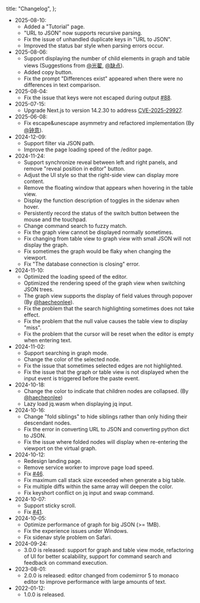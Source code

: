   title: "Changelog",
};

- 2025-08-10:
  - Added a "Tutorial" page.
  - "URL to JSON" now supports recursive parsing.
  - Fix the issue of unhandled duplicate keys in "URL to JSON".
  - Improved the status bar style when parsing errors occur.
- 2025-08-06:
  - Support displaying the number of child elements in graph and table views (Suggestions from [@光翟](https://support.qq.com/products/670462/profile/16/), [@缺点](https://support.qq.com/products/670462/profile/22/)).
  - Added copy button.
  - Fix the prompt "Differences exist" appeared when there were no differences in text comparison.
- 2025-08-04:
  - Fix the issue that keys were not escaped during output [#88](https://github.com/loggerhead/json4u/issues/88).
- 2025-07-15:
  - Upgrade Next.js to version 14.2.30 to address [CVE-2025-29927](https://vercel.com/blog/postmortem-on-next-js-middleware-bypass).
- 2025-06-08:
  - Fix escape&unescape asymmetry and refactored implementation (By [@钟意](https://github.com/ThatCoders)).
- 2024-12-09:
  - Support filter via JSON path.
  - Improve the page loading speed of the /editor page.
- 2024-11-24:
  - Support synchronize reveal between left and right panels, and remove "reveal position in editor" button.
  - Adjust the UI style so that the right-side view can display more content.
  - Remove the floating window that appears when hovering in the table view.
  - Display the function description of toggles in the sidenav when hover.
  - Persistently record the status of the switch button between the mouse and the touchpad.
  - Change command search to fuzzy match.
  - Fix the graph view cannot be displayed normally sometimes.
  - Fix changing from table view to graph view with small JSON will not display the graph.
  - Fix sometimes the graph would be flaky when changing the viewport.
  - Fix "The database connection is closing" error.
- 2024-11-10:
  - Optimized the loading speed of the editor.
  - Optimized the rendering speed of the graph view when switching JSON trees.
  - The graph view supports the display of field values through popover (By [@haecheonlee](https://github.com/haecheonlee)).
  - Fix the problem that the search highlighting sometimes does not take effect.
  - Fix the problem that the null value causes the table view to display "miss".
  - Fix the problem that the cursor will be reset when the editor is empty when entering text.
- 2024-11-02:
  - Support searching in graph mode.
  - Change the color of the selected node.
  - Fix the issue that sometimes selected edges are not highlighted.
  - Fix the issue that the graph or table view is not displayed when the input event is triggered before the paste event.
- 2024-10-18:
  - Change the color to indicate that children nodes are collapsed. (By [@haecheonlee](https://github.com/haecheonlee))
  - Lazy load jq.wasm when displaying jq input.
- 2024-10-16:
  - Change "fold siblings" to hide siblings rather than only hiding their descendant nodes.
  - Fix the error in converting URL to JSON and converting python dict to JSON.
  - Fix the issue where folded nodes will display when re-entering the viewport on the virtual graph.
- 2024-10-12:
  - Redesign landing page.
  - Remove service worker to improve page load speed.
  - Fix [#46](https://github.com/loggerhead/json4u/pull/46).
  - Fix maximum call stack size exceeded when generate a big table.
  - Fix multiple diffs within the same array will deepen the color.
  - Fix keyshort conflict on jq input and swap command.
- 2024-10-07:
  - Support sticky scroll.
  - Fix [#41](https://github.com/loggerhead/json4u/pull/41).
- 2024-10-05:
  - Optimize performance of graph for big JSON (>= 1MB).
  - Fix the experience issues under Windows.
  - Fix sidenav style problem on Safari.
- 2024-09-24:
  - 3.0.0 is released: support for graph and table view mode, refactoring of UI for better scalability, support for command search and feedback on command execution.
- 2023-08-01:
  - 2.0.0 is released: editor changed from codemirror 5 to monaco editor to improve performance with large amounts of text.
- 2022-01-12:
  - 1.0.0 is released.
